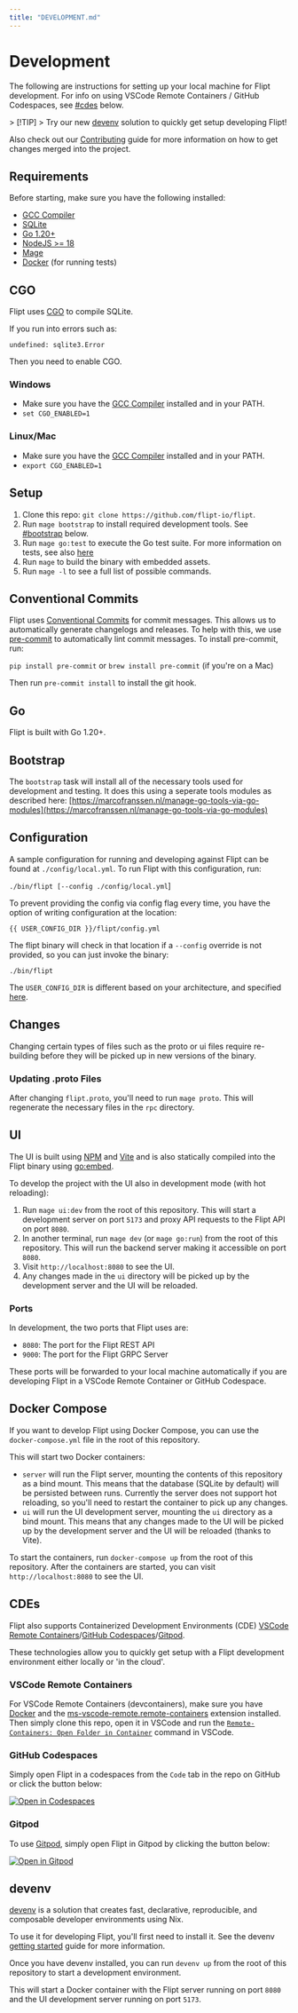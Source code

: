 ```yaml
---
title: "DEVELOPMENT.md"
---
```


# Development

The following are instructions for setting up your local machine for Flipt development. For info on using VSCode Remote Containers / GitHub Codespaces, see [#cdes](#cdes) below.

&gt; [!TIP]
&gt; Try our new [devenv](#devenv) solution to quickly get setup developing Flipt!

Also check out our [Contributing](CONTRIBUTING.md) guide for more information on how to get changes merged into the project.

## Requirements

Before starting, make sure you have the following installed:

- [GCC Compiler](https://gcc.gnu.org/install/binaries.html)
- [SQLite](https://sqlite.org/index.html)
- [Go 1.20+](https://golang.org/doc/install)
- [NodeJS &gt;= 18](https://nodejs.org/en/ )
- [Mage](https://magefile.org/)
- [Docker](https://docs.docker.com/install/) (for running tests)

## CGO

Flipt uses [CGO](https://golang.org/cmd/cgo/) to compile SQLite.

If you run into errors such as:

```console
undefined: sqlite3.Error
```

Then you need to enable CGO. 

### Windows

- Make sure you have the [GCC Compiler](https://gcc.gnu.org/install/binaries.html) installed and in your PATH.
- `set CGO_ENABLED=1`

### Linux/Mac

- Make sure you have the [GCC Compiler](https://gcc.gnu.org/install/binaries.html) installed and in your PATH.
- `export CGO_ENABLED=1`

## Setup

1. Clone this repo: `git clone https://github.com/flipt-io/flipt`.
1. Run `mage bootstrap` to install required development tools. See [#bootstrap](#bootstrap) below.
1. Run `mage go:test` to execute the Go test suite. For more information on tests, see also [here](build/README.md)
1. Run `mage` to build the binary with embedded assets.
1. Run `mage -l` to see a full list of possible commands.

## Conventional Commits

Flipt uses [Conventional Commits](https://www.conventionalcommits.org/en/v1.0.0/) for commit messages. This allows us to automatically generate changelogs and releases. To help with this, we use [pre-commit](https://pre-commit.com/) to automatically lint commit messages. To install pre-commit, run:

`pip install pre-commit` or `brew install pre-commit` (if you're on a Mac)

Then run `pre-commit install` to install the git hook.

## Go

Flipt is built with Go 1.20+.

## Bootstrap

The `bootstrap` task will install all of the necessary tools used for development and testing. It does this using a seperate tools modules as described here: [https://marcofranssen.nl/manage-go-tools-via-go-modules](https://marcofranssen.nl/manage-go-tools-via-go-modules)

## Configuration

A sample configuration for running and developing against Flipt can be found at `./config/local.yml`. To run Flipt with this configuration, run:

`./bin/flipt [--config ./config/local.yml`]

To prevent providing the config via config flag every time, you have the option of writing configuration at the location:

```shell
{{ USER_CONFIG_DIR }}/flipt/config.yml
```

The flipt binary will check in that location if a `--config` override is not provided, so you can just invoke the binary:

`./bin/flipt`

The `USER_CONFIG_DIR` is different based on your architecture, and specified [here](https://pkg.go.dev/os#UserConfigDir).

## Changes

Changing certain types of files such as the proto or ui files require re-building before they will be picked up in new versions of the binary.

### Updating .proto Files

After changing `flipt.proto`, you'll need to run `mage proto`. This will regenerate the necessary files in the `rpc` directory.

## UI

The UI is built using [NPM](https://nodejs.org/en/) and [Vite](https://vitejs.dev/) and is also statically compiled into the Flipt binary using [go:embed](https://golang.org/pkg/embed/).

To develop the project with the UI also in development mode (with hot reloading):

1. Run `mage ui:dev` from the root of this repository. This will start a development server on port `5173` and proxy API requests to the Flipt API on port `8080`.
2. In another terminal, run `mage dev` (or `mage go:run`) from the root of this repository. This will run the backend server making it accessible on port `8080`.
3. Visit `http://localhost:8080` to see the UI.
4. Any changes made in the `ui` directory will be picked up by the development server and the UI will be reloaded.

### Ports

In development, the two ports that Flipt uses are:

- `8080`: The port for the Flipt REST API
- `9000`: The port for the Flipt GRPC Server

These ports will be forwarded to your local machine automatically if you are developing Flipt in a VSCode Remote Container or GitHub Codespace.

## Docker Compose

If you want to develop Flipt using Docker Compose, you can use the `docker-compose.yml` file in the root of this repository. 

This will start two Docker containers:

- `server` will run the Flipt server, mounting the contents of this repository as a bind mount. This means that the database (SQLite by default) will be persisted between runs. Currently the server does not support hot reloading, so you'll need to restart the container to pick up any changes.
- `ui` will run the UI development server, mounting the `ui` directory as a bind mount. This means that any changes made to the UI will be picked up by the development server and the UI will be reloaded (thanks to Vite).

To start the containers, run `docker-compose up` from the root of this repository. After the containers are started, you can visit `http://localhost:8080` to see the UI.

## CDEs

Flipt also supports Containerized Development Environments (CDE) [VSCode Remote Containers](https://github.com/Microsoft/vscode-dev-containers)/[GitHub Codespaces](https://github.com/features/codespaces)/[Gitpod](https://www.gitpod.io/).

These technologies allow you to quickly get setup with a Flipt development environment either locally or 'in the cloud'.

### VSCode Remote Containers

For VSCode Remote Containers (devcontainers), make sure you have [Docker](https://www.docker.com/get-started) and the [ms-vscode-remote.remote-containers](https://marketplace.visualstudio.com/items?itemName=ms-vscode-remote.remote-containers) extension installed. Then simply clone this repo, open it in VSCode and run the [`Remote-Containers: Open Folder in Container`](https://code.visualstudio.com/docs/remote/containers#_quick-start-open-an-existing-folder-in-a-container) command in VSCode.

### GitHub Codespaces

Simply open Flipt in a codespaces from the `Code` tab in the repo on GitHub or click the button below:

[![Open in Codespaces](https://github.com/codespaces/badge.svg)](https://github.com/codespaces/new/?repo=flipt-io/flipt)

### Gitpod

To use [Gitpod](https://www.gitpod.io/), simply open Flipt in Gitpod by clicking the button below:

[![Open in Gitpod](https://gitpod.io/button/open-in-gitpod.svg)](https://gitpod.io/#https://github.com/flipt-io/flipt)

## devenv

[devenv](https://devenv.sh) is a solution that creates fast, declarative, reproducible, and composable developer environments using Nix.

To use it for developing Flipt, you'll first need to install it. See the devenv [getting started](https://devenv.sh/getting-started/) guide for more information.

Once you have devenv installed, you can run `devenv up` from the root of this repository to start a development environment.

This will start a Docker container with the Flipt server running on port `8080` and the UI development server running on port `5173`.
